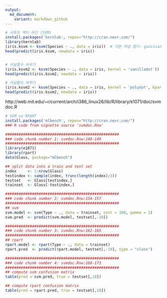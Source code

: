 ```yaml
---
output:
  md_document:
    variant: markdown_github
---
```


```r
# 서포트 벡터 머신 (SVM)
install.packages('kernlab', repos="http://cran.nexr.com/")
library(kernlab)
(iris.ksvm <- ksvm(Species ~ ., data = iris))  # 기본 커널 함수: gaussian함수
head(predict(iris.ksvm, newdata = iris))


# 커널함수 바꾸기
(iris.ksvm2 <- ksvm(Species ~ ., data = iris, kernel = 'vanilladot'))
head(predict(iris.ksvm2, newdata = iris))

# 커널함수 바꾸기
(iris.ksvm2 <- ksvm(Species ~ ., data = iris, kernel = 'polydot', kpar = list(degree = 3)))
head(predict(iris.ksvm2, newdata = iris))
```


http://web.mit.edu/~r/current/arch/i386_linux26/lib/R/library/e1071/doc/svmdoc.R

```r
# SVM vs RPART
install.packages('mlbench', repos="http://cran.nexr.com/")
### R code from vignette source 'svmdoc.Rnw'

###################################################
### code chunk number 1: svmdoc.Rnw:140-149
###################################################
library(e1071)
library(rpart)
data(Glass, package="mlbench")

## split data into a train and test set
index     <- 1:nrow(Glass)
testindex <- sample(index, trunc(length(index)/3))
testset   <- Glass[testindex,]
trainset  <- Glass[-testindex,]

###################################################
### code chunk number 2: svmdoc.Rnw:154-157
###################################################
## svm
svm.model <- svm(Type ~ ., data = trainset, cost = 100, gamma = 1)
svm.pred  <- predict(svm.model, testset[,-10])

###################################################
### code chunk number 3: svmdoc.Rnw:162-165
###################################################
## rpart
rpart.model <- rpart(Type ~ ., data = trainset)
rpart.pred  <- predict(rpart.model, testset[,-10], type = "class")

###################################################
### code chunk number 4: svmdoc.Rnw:168-173
###################################################
## compute svm confusion matrix
table(pred = svm.pred, true = testset[,10])

## compute rpart confusion matrix 
table(pred = rpart.pred, true = testset[,10])
```

